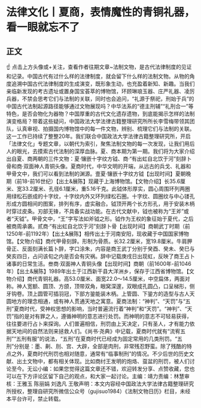 # 法律文化丨夏商，表情魔性的青铜礼器，看一眼就忘不了
## 正文
☝ 点击上方头像或+关注，查看作者往期文章~法制文物，是古代法律制度的见证和记录。中国古代有过什么样的法律制度，就会留下什么样的法制文物。从物的角度追溯中国古代法律制度的生成演变，既形象生动，也充盈着新知、新趣。当我们亲临新发现的考古遗址或置身国宝荟萃的博物馆，环顾琳琅玉器、庄严礼器、凌厉兵器，不禁会思考它们与法制的关联，同时也会追问，“礼源于祭祀，刑始于兵”的中国古代法制起源路径能够通过文物展现吗？中华法系的“德主刑辅”“礼刑合一”等特色，是否会物化为器物？中国厚重的古代文化遗存遗物，到底能揭示怎样的法制演变格局？带着这些疑问，中国政法大学法律古籍整理研究所所长李雪梅带领其团队，认真审视、拍摄国内博物馆中的每一件文物，辨别、梳理它们与法制的关联。这一工作已持续了整整20年。我们联合中国政法大学法律古籍整理研究所，开启「法律文化」专题文章，以朝代为索引，聚焦法制文物的每一次发现，让我们用后人的眼光，去摸索古代法制的深厚血脉。夏、商本期为第一期。我们将为大家介绍出自夏、商两朝的三件文物：夏·镶嵌十字纹方钺、商·“有出虹自北饮于河”刻辞卜骨和商·双面神人青铜头像。夏商时代，中华文明的开端，从远古的兵戈、礼器和甲骨文中，我们可以看到法制的渊源。壹夏·镶嵌十字纹方钺【出现时间】夏朝晚期（前18-前16世纪）【出土&展陈】现藏于上海博物馆。【文物介绍】长35.6厘米、宽33.2厘米、孔径6.1厘米，重5.16千克。此钺体形厚实，圆心周围环列两圈用绿松石嵌成的十字纹，十字纹内外又环列绿松石圈。十字纹、圆圈纹与中心镂孔形成方圆相间的图案，排列有序，虚实融合。钺顶开两个长方形孔，用于安装木柄时穿过皮条。刃部无锋，不具备实战功能。在古代文献中，钺也被称为“王斧”或者“天钺”。甲骨文中，“王”字写法如斧钺之形。钺作为王权的象征始于夏代，之后被商周承袭。贰商·“有出虹自北饮于河”刻辞卜骨【出现时间】商朝武丁时期（前1250年-前1192年）【出土&展陈】相传出土于河南安阳，现收藏于中国国家博物馆。【文物介绍】商代甲骨刻辞。形制为骨质。长32.2厘米，宽19.8厘米。牛肩胛骨正、反面刻满长篇卜辞，字口涂朱，内容是商王武丁分别于癸酉、癸未、癸巳与癸亥四日，占问该旬之内是否会有灾祸。辞中记载庚戌日出现虹，反映了商王占卜诸事的日常生活。叁商·双面神人青铜头像【出现时间】商朝（前1600年-前1046年）【出土&展陈】1989年出土于江西新干县大洋洲乡，保存于江西省博物馆。【文物介绍】商代青铜礼器。高53.0厘米、面宽22.0～14.5厘米，中空扁体，两面对称。神人宽额、圆顶、方颌，顶带双角，眼窝深邃，双眼成孔圆凸，口呈梯形，侧牙钩卷。顶上圆管可插羽冠，下部方銎能装木柄。上管圆、下銎方的造型与古人天圆地方的理念相通，或有神人贯通天地之寓意。夏商法制：“神判”、“天罚”与“五刑”夏商时代，受神权思想的影响，当时普遍流行着“神判”和“天罚”。“神判”、“天罚”指的是对有罪之人，遵循神明的意志进行处罚。而神明的意志不可轻易获得，往往要进行占卜来探询。人们普遍相信，刑罚由上天决定，只有圣人，才有能力依据天地间的自然法则来拯救人们。《尚书·尧典》中记载，夏商时代就有“流宥五刑”“五刑有服”的说法，“五刑”在夏商时代已经成为固定常用的几类刑罚。“五刑”分别是：墨、劓、刖、宫、大辟，全部是肉刑，非常残忍野蛮。除了残酷的特点之外，夏商时代刑罚也相对随意，通常有“临事制刑”的情况。不少后世的历史文献、出土文物中，都有相关体现。比如商纣王发明的炮烙、虿盆的刑罚，被人们讨论至今。无讼小编：如果您觉得这篇文章还不错，欢迎转发分享、点赞收藏，您也可以在下方评论区留下自己的观点，和大家一起讨论。主编：靖力责编：林慧审核：王雅玉 陈丽娟 刘逸凡 王敬声明：本文内容经中国政法大学法律古籍整理研究所授权，整理自研究所微信公众号（gujisuo1984）《法制文物日历》栏目，未经本平台许可，禁止转载。